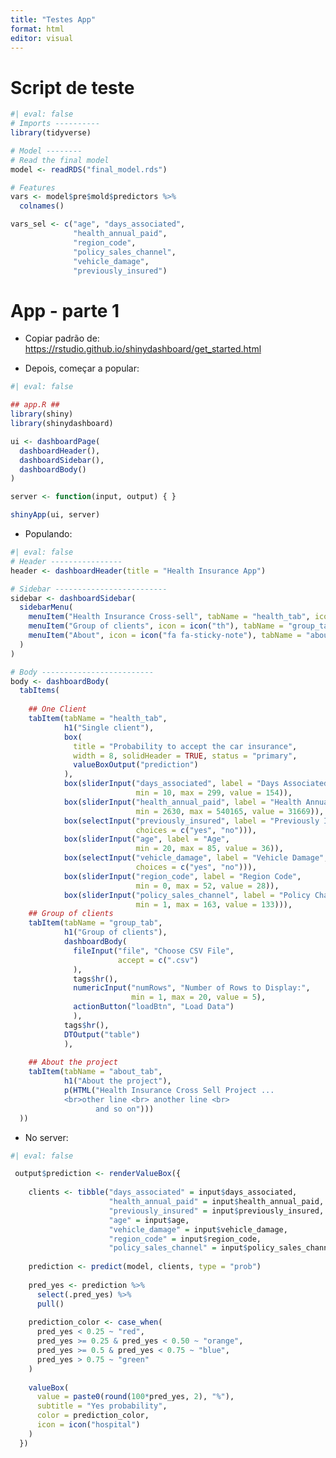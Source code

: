 ```yaml
---
title: "Testes App"
format: html
editor: visual
---
```


# Script de teste

```r
#| eval: false
# Imports ----------
library(tidyverse)

# Model --------
# Read the final model
model <- readRDS("final_model.rds")

# Features
vars <- model$pre$mold$predictors %>% 
  colnames() 

vars_sel <- c("age", "days_associated", 
              "health_annual_paid", 
              "region_code",          
              "policy_sales_channel",  
              "vehicle_damage",     
              "previously_insured")   
```

# App - parte 1

-   Copiar padrão de: <https://rstudio.github.io/shinydashboard/get_started.html>

-   Depois, começar a popular:

```r
#| eval: false

## app.R ##
library(shiny)
library(shinydashboard)

ui <- dashboardPage(
  dashboardHeader(),
  dashboardSidebar(),
  dashboardBody()
)

server <- function(input, output) { }

shinyApp(ui, server)
```

-   Populando:

```r
#| eval: false
# Header ----------------
header <- dashboardHeader(title = "Health Insurance App")

# Sidebar -------------------------
sidebar <- dashboardSidebar(
  sidebarMenu(
    menuItem("Health Insurance Cross-sell", tabName = "health_tab", icon = icon("hospital")),
    menuItem("Group of clients", icon = icon("th"), tabName = "group_tab"),
    menuItem("About", icon = icon("fa fa-sticky-note"), tabName = "about_tab")
  )
)

# Body -------------------------
body <- dashboardBody(
  tabItems(
    
    ## One Client
    tabItem(tabName = "health_tab",
            h1("Single client"),
            box(
              title = "Probability to accept the car insurance", 
              width = 8, solidHeader = TRUE, status = "primary",
              valueBoxOutput("prediction")
            ),
            box(sliderInput("days_associated", label = "Days Associated",
                            min = 10, max = 299, value = 154)),
            box(sliderInput("health_annual_paid", label = "Health Annual Paid",
                            min = 2630, max = 540165, value = 31669)),
            box(selectInput("previously_insured", label = "Previously Insured",
                            choices = c("yes", "no"))),
            box(sliderInput("age", label = "Age",
                            min = 20, max = 85, value = 36)),
            box(selectInput("vehicle_damage", label = "Vehicle Damage",
                            choices = c("yes", "no"))),
            box(sliderInput("region_code", label = "Region Code",
                            min = 0, max = 52, value = 28)),
            box(sliderInput("policy_sales_channel", label = "Policy Channel",
                            min = 1, max = 163, value = 133))),
    ## Group of clients
    tabItem(tabName = "group_tab",
            h1("Group of clients"),
            dashboardBody(
              fileInput("file", "Choose CSV File",
                        accept = c(".csv")
              ),
              tags$hr(),
              numericInput("numRows", "Number of Rows to Display:", 
                           min = 1, max = 20, value = 5),
              actionButton("loadBtn", "Load Data")
              ),
            tags$hr(),
            DTOutput("table")
            ),
    
    ## About the project
    tabItem(tabName = "about_tab",
            h1("About the project"),
            p(HTML("Health Insurance Cross Sell Project ...  
            <br>other line <br> another line <br>
                   and so on")))
  ))

```

-   No server:

```r
#| eval: false

 output$prediction <- renderValueBox({
    
    clients <- tibble("days_associated" = input$days_associated,
                      "health_annual_paid" = input$health_annual_paid,
                      "previously_insured" = input$previously_insured,
                      "age" = input$age,
                      "vehicle_damage" = input$vehicle_damage,
                      "region_code" = input$region_code,
                      "policy_sales_channel" = input$policy_sales_channel)
    
    prediction <- predict(model, clients, type = "prob")
    
    pred_yes <- prediction %>% 
      select(.pred_yes) %>% 
      pull()
    
    prediction_color <- case_when(
      pred_yes < 0.25 ~ "red",
      pred_yes >= 0.25 & pred_yes < 0.50 ~ "orange",
      pred_yes >= 0.5 & pred_yes < 0.75 ~ "blue",
      pred_yes > 0.75 ~ "green"
    )
    
    valueBox(
      value = paste0(round(100*pred_yes, 2), "%"),
      subtitle = "Yes probability",
      color = prediction_color,
      icon = icon("hospital")
    )
  })
```
